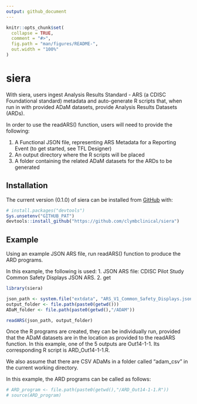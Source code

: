 ```yaml
---
output: github_document
---
```


<!-- README.md is generated from README.Rmd. Please edit that file -->

```r
knitr::opts_chunk$set(
  collapse = TRUE,
  comment = "#>",
  fig.path = "man/figures/README-",
  out.width = "100%"
)
```

# siera

<!-- badges: start -->
<!-- badges: end -->

With siera, users ingest Analysis Results Standard - ARS (a CDISC Foundational standard) metadata and auto-generate
R scripts that, when run in with provided ADaM datasets, provide Analysis Results Datasets (ARDs).  

In order to use the readARS() function, users will need to provide the following:

1. A Functional JSON file, representing ARS Metadata for a Reporting Event (to get started, see TFL Designer)
2. An output directory where the R scripts will be placed
3. A folder containing the related ADaM datasets for the ARDs to be generated

## Installation

The current version (0.1.0) of siera can be installed from [GitHub](https://github.com/clymbclinical/siera) with:

``` r
# install.packages("devtools")
Sys.unsetenv("GITHUB_PAT")
devtools::install_github("https://github.com/clymbclinical/siera")
```


## Example

Using an example JSON ARS file, run readARS() function to produce the ARD programs.

In this example, the following is used:
1. JSON ARS file: CDISC Pilot Study Common Safety Displays JSON ARS.
2. get

```r
library(siera)

json_path <- system.file("extdata", "ARS_V1_Common_Safety_Displays.json", package = "siera")
output_folder <- file.path(paste0(getwd()))
ADaM_folder <- file.path(paste0(getwd(),"/ADAM"))

readARS(json_path, output_folder)
```


Once the R programs are created, they can be individually run, provided that the ADaM datasets
are in the location as provided to the readARS function. In this example, one of the 5 outputs are
Out14-1-1.  Its corresponding R script is ARD_Out14-1-1.R. 

We also assume that there are CSV ADaMs in a folder called "adam_csv" in the current working directory.

In this example, the ARD programs can be called as follows:

```r

# ARD_program <- file.path(paste0(getwd(),"/ARD_Out14-1-1.R"))
# source(ARD_program)
```
